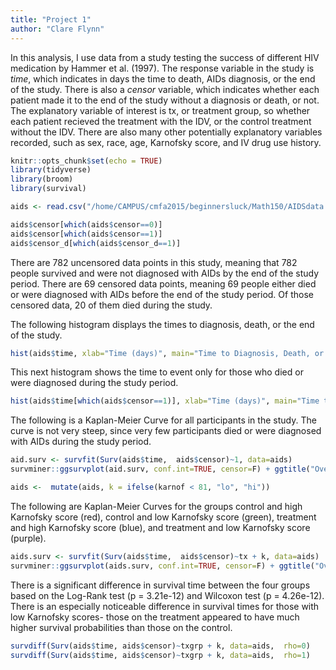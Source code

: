 ```yaml
---
title: "Project 1"
author: "Clare Flynn"
---
```


In this analysis, I use data from a study testing the success of different HIV medication by Hammer et al. (1997). The response variable in the study is *time*, which indicates in days the time to death, AIDs diagnosis, or the end of the study. There is also a *censor* variable, which indicates whether each patient made it to the end of the study without a diagnosis or death, or not. The explanatory variable of interest is tx, or treatment group, so whether each patient recieved the treatment with the IDV, or the control treatment without the IDV. There are also many other potentially explanatory variables recorded, such as sex, race, age, Karnofsky score, and IV drug use history. 

```r
knitr::opts_chunk$set(echo = TRUE)
library(tidyverse)
library(broom)
library(survival)
```

```r
aids <- read.csv("/home/CAMPUS/cmfa2015/beginnersluck/Math150/AIDSdata.csv")

aids$censor[which(aids$censor==0)]
aids$censor[which(aids$censor==1)]
aids$censor_d[which(aids$censor_d==1)]
```

There are 782 uncensored data points in this study, meaning that 782 people survived and were not diagnosed with AIDs by the end of the study period. There are 69 censored data points, meaning 69 people either died or were diagnosed with AIDs before the end of the study period. Of those censored data, 20 of them died during the study.

The following histogram displays the times to diagnosis, death, or the end of the study.

```r
hist(aids$time, xlab="Time (days)", main="Time to Diagnosis, Death, or End of Study")
```

This next histogram shows the time to event only for those who died or were diagnosed during the study period.

```r
hist(aids$time[which(aids$censor==1)], xlab="Time (days)", main="Time to Diagnosis or Death")
```


The following is a Kaplan-Meier Curve for all participants in the study. The curve is not very steep, since very few participants died or were diagnosed with AIDs during the study period.

```r
aid.surv <- survfit(Surv(aids$time,  aids$censor)~1, data=aids)
survminer::ggsurvplot(aid.surv, conf.int=TRUE, censor=F) + ggtitle("Overall")
```

```r
aids <-  mutate(aids, k = ifelse(karnof < 81, "lo", "hi"))
```


The following are Kaplan-Meier Curves for the groups control and high Karnofsky score (red), control and low Karnofsky score (green), treatment and high Karnofsky score (blue), and treatment and low Karnofsky score (purple). 

```r
aids.surv <- survfit(Surv(aids$time,  aids$censor)~tx + k, data=aids)
survminer::ggsurvplot(aids.surv, conf.int=TRUE, censor=F) + ggtitle("Overall")
```


There is a significant difference in survival time between the four groups based on the Log-Rank test (p = 3.21e-12) and Wilcoxon test (p = 4.26e-12). There is an especially noticeable difference in survival times for those with low Karnofsky scores- those on the treatment appeared to have much higher survival probabilities than those on the control.


```r
survdiff(Surv(aids$time, aids$censor)~txgrp + k, data=aids,  rho=0)
survdiff(Surv(aids$time, aids$censor)~txgrp + k, data=aids,  rho=1)
```
